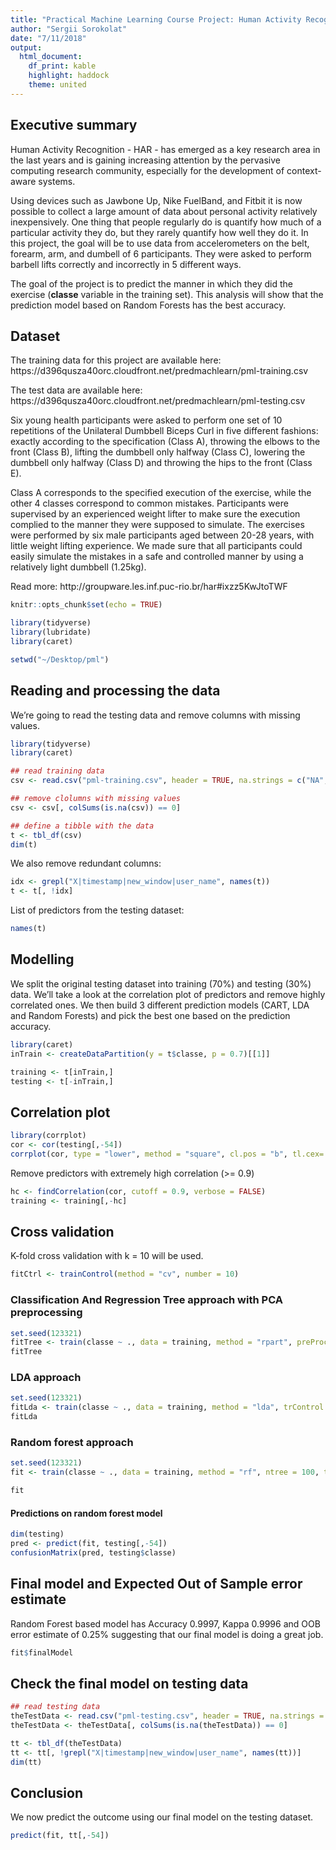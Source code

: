 ```yaml
---
title: "Practical Machine Learning Course Project: Human Activity Recognition"
author: "Sergii Sorokolat"
date: "7/11/2018"
output: 
  html_document: 
    df_print: kable
    highlight: haddock
    theme: united
---
```


## Executive summary

Human Activity Recognition - HAR - has emerged as a key research area in the last years and is gaining increasing attention by the pervasive computing research community, especially for the development of context-aware systems. 

Using devices such as Jawbone Up, Nike FuelBand, and Fitbit it is now possible to collect a large amount of data about personal activity relatively inexpensively. One thing that people regularly do is quantify how much of a particular activity they do, but they rarely quantify how well they do it.  In this project, the goal will be to use data from accelerometers on the belt, forearm, arm, and dumbell of 6 participants. They were asked to perform barbell lifts correctly and incorrectly in 5 different ways.

The goal of the project is to predict the manner in which they did the exercise (**classe** variable in the training set).
This analysis will show that the prediction model based on Random Forests has the best accuracy. 


## Dataset

The training data for this project are available here:
https://d396qusza40orc.cloudfront.net/predmachlearn/pml-training.csv

The test data are available here:
https://d396qusza40orc.cloudfront.net/predmachlearn/pml-testing.csv


Six young health participants were asked to perform one set of 10 repetitions of the Unilateral Dumbbell Biceps Curl in five different fashions: exactly according to the specification (Class A), throwing the elbows to the front (Class B), lifting the dumbbell only halfway (Class C), lowering the dumbbell only halfway (Class D) and throwing the hips to the front (Class E).

Class A corresponds to the specified execution of the exercise, while the other 4 classes correspond to common mistakes. Participants were supervised by an experienced weight lifter to make sure the execution complied to the manner they were supposed to simulate. The exercises were performed by six male participants aged between 20-28 years, with little weight lifting experience. We made sure that all participants could easily simulate the mistakes in a safe and controlled manner by using a relatively light dumbbell (1.25kg).



Read more: http://groupware.les.inf.puc-rio.br/har#ixzz5KwJtoTWF



```r
knitr::opts_chunk$set(echo = TRUE)

library(tidyverse)
library(lubridate)
library(caret)

setwd("~/Desktop/pml")

```


## Reading and processing the data

We're going to read the testing data and remove columns with missing values.
```r
library(tidyverse)
library(caret)

## read training data
csv <- read.csv("pml-training.csv", header = TRUE, na.strings = c("NA", "", "#DIV/0!"))

## remove clolumns with missing values
csv <- csv[, colSums(is.na(csv)) == 0]

## define a tibble with the data
t <- tbl_df(csv)
dim(t)
```

We also remove redundant columns:
```r
idx <- grepl("X|timestamp|new_window|user_name", names(t))
t <- t[, !idx]
```

List of predictors from the testing dataset:

```r
names(t)
```

## Modelling

We split the original testing dataset into training (70%) and testing (30%) data. We'll take a look at the correlation plot of predictors and remove highly correlated ones. We then build 3 different prediction models (CART, LDA and Random Forests) and pick the best one based on the prediction accuracy.

```r
library(caret)
inTrain <- createDataPartition(y = t$classe, p = 0.7)[[1]]

training <- t[inTrain,]
testing <- t[-inTrain,]
```

## Correlation plot
```r
library(corrplot)
cor <- cor(testing[,-54])
corrplot(cor, type = "lower", method = "square", cl.pos = "b", tl.cex=.6)
```

Remove predictors with extremely high correlation (>= 0.9)
```r
hc <- findCorrelation(cor, cutoff = 0.9, verbose = FALSE)
training <- training[,-hc]
```


## Cross validation
K-fold cross validation with k = 10 will be used.

```r
fitCtrl <- trainControl(method = "cv", number = 10)
```


### Classification And Regression Tree approach with PCA preprocessing

```r
set.seed(123321)
fitTree <- train(classe ~ ., data = training, method = "rpart", preProcess = "pca", trControl = fitCtrl)
fitTree
```


### LDA approach

```r
set.seed(123321)
fitLda <- train(classe ~ ., data = training, method = "lda", trControl = fitCtrl)
fitLda

```


### Random forest approach

```r
set.seed(123321)
fit <- train(classe ~ ., data = training, method = "rf", ntree = 100, trControl = fitCtrl)
```


```r
fit
```


#### Predictions on random forest model

```r
dim(testing)
pred <- predict(fit, testing[,-54])
confusionMatrix(pred, testing$classe)
```

## Final model and Expected Out of Sample error estimate

Random Forest based model has Accuracy 0.9997, Kappa 0.9996 and OOB error estimate of 0.25% suggesting that our final model is doing a great job.

```r
fit$finalModel
```

## Check the final model on testing data

```r
## read testing data
theTestData <- read.csv("pml-testing.csv", header = TRUE, na.strings = c("NA", "", "#DIV/0!"))
theTestData <- theTestData[, colSums(is.na(theTestData)) == 0]

tt <- tbl_df(theTestData)
tt <- tt[, !grepl("X|timestamp|new_window|user_name", names(tt))]
dim(tt)
```

## Conclusion

We now predict the outcome using our final model on the testing dataset.

```r
predict(fit, tt[,-54])
```









